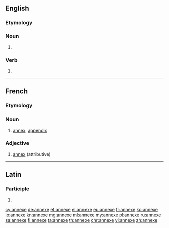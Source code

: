 {{also|annexé}}
==English==

===Etymology===
{{etyl|la|en}} {{term|annexus|lang=la}}

===Noun===
{{en-noun}}

# {{alternative spelling of|annex}}

===Verb===
{{en-verb|annexes|annexing|annexed}}

# {{alternative spelling of|annex}}

----

==French==

===Etymology===
{{etyl|la|fr}} {{term|annexus|lang=la}}

===Noun===
{{fr-noun|f}}

# [[annex]], [[appendix]]

===Adjective===
{{fr-adj|mf}}

# [[annex]] (attributive)

----

==Latin==

===Participle===
{{la-part-form|annexe}}

# {{inflection of|annexus||voc|m|s|lang=la}}

[[cy:annexe]]
[[de:annexe]]
[[et:annexe]]
[[el:annexe]]
[[eu:annexe]]
[[fr:annexe]]
[[ko:annexe]]
[[io:annexe]]
[[kn:annexe]]
[[mg:annexe]]
[[ml:annexe]]
[[my:annexe]]
[[pl:annexe]]
[[ru:annexe]]
[[sa:annexe]]
[[fi:annexe]]
[[ta:annexe]]
[[th:annexe]]
[[chr:annexe]]
[[vi:annexe]]
[[zh:annexe]]